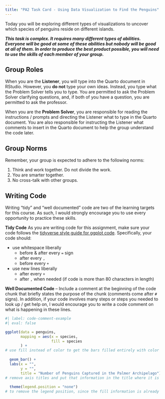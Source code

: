 ```yaml
---
title: "PA2 Task Card - Using Data Visualization to Find the Penguins"
---
```


Today you will be exploring different types of visualizations to uncover which species of penguins reside on different islands.

***This task is complex. It requires many different types of abilities. Everyone will be good at some of these abilities but nobody will be good at all of them. In order to produce the best product possible, you will need to use the skills of each member of your group.***

## Group Roles

When you are the **Listener**, you will type into the Quarto document in RStudio. However, you **do not** type your own ideas. Instead, you type what the Problem Solver tells you to type. You are permitted to ask the Problem Solver clarifying questions, and, if both of you have a question, you are permitted to ask the professor.

When you are the **Problem Solver**, you are responsible for reading the instructions / prompts and directing the Listener what to type in the Quarto document. You are also responsible for instructing the Listener what comments to insert in the Quarto document to help the group understand the code later.

## Group Norms

Remember, your group is expected to adhere to the following norms:

1.  Think and work together. Do not divide the work.
2.  You are smarter together.
3.  No cross-talk with other groups.

<!-- Add more norms from collaborative list -->

## Writing Code

Writing "tidy" and "well documented" code are two of the learning targets for this course. As such, I would strongly encourage you to use every opportunity to practice these skills.

**Tidy Code** As you are writing code for this assignment, make sure your code follows the [tidyverse style guide for ggplot code](https://style.tidyverse.org/ggplot2.html). Specifically, your code should:

-   use whitespace liberally
    -   before & after every `=` sign
    -   after every `,`
    -   before every `+`
-   use new lines liberally
    -   after every `+`
    -   after `,` when needed (if code is more than 80 characters in length)

**Well Documented Code** -- Include a comment at the beginning of the code chunk that briefly states the purpose of the chunk (comments come after `#` signs). In addition, if your code involves many steps or steps you needed to look up / get help on, I would encourage you to write a code comment on what is happening in these lines.

```r
#| label: code-comment-example
#| eval: false

ggplot(data = penguins, 
       mapping = aes(x = species, 
                     fill = species
       ) +
# use fill instead of color to get the bars filled entirely with color (instead of just on the outside)
  
  geom_bar() +
  labs(x = "", 
       y = "", 
       title = "Number of Penguins Captured in the Palmer Archipelago") +
# remove axis titles and put that information in the title where it is easier to read
  
  theme(legend.position = "none")
# to remove the legend position, since the fill information is already included on the x-axis
```
